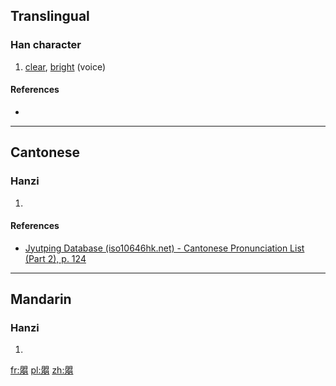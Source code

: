 {{also|朗}}
==Translingual==

===Han character===
{{Han char|rn=74|rad=月|as=12|sn=16|four=|canj=月月月月 (BBBB)|ids=⿱⿰[[月]]月⿰月月}}

# [[clear]], [[bright]] (voice)

====References====
* {{Han ref|kx=0506.330|dkj=14402|dj=0887.260|hdz=32113.010|uh=6724|ud=26404}}

----

==Cantonese==

===Hanzi===
{{yue-hanzi|jyut=[[long5]]|y=long5}}

# {{defn|lang=yue|sort=月12}}

====References====
*[http://www.iso10646hk.net/jp/document/download.jsp Jyutping Database (iso10646hk.net) - Cantonese Pronunciation List (Part 2), p. 124]

----

==Mandarin==

===Hanzi===
{{cmn-hanzi|pin=[[lǎng]] ([[lang3]])|wg=lang<sup>3</sup>}}

# {{defn|lang=cmn|sort=月12}}

[[fr:朤]]
[[pl:朤]]
[[zh:朤]]